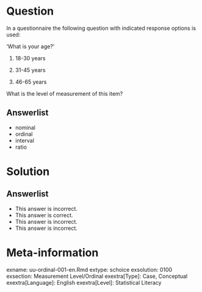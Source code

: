 Question
========
  
In a questionnaire the following question with indicated response options is used: 

‘What is your age?’

1.	18-30 years

2.	31-45 years

3.	46-65 years

What is the level of measurement of this item?

Answerlist
----------
* nominal
* ordinal
* interval
* ratio

Solution
========

Answerlist
----------
* This answer is incorrect.
* This answer is correct.
* This answer is incorrect.
* This answer is incorrect.


Meta-information
================
exname: uu-ordinal-001-en.Rmd
extype: schoice
exsolution: 0100
exsection: Measurement Level/Ordinal
exextra[Type]: Case, Conceptual
exextra[Language]: English
exextra[Level]: Statistical Literacy